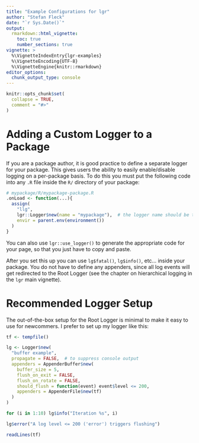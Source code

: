 ```yaml
---
title: "Example Configurations for lgr"
author: "Stefan Fleck"
date: "`r Sys.Date()`"
output: 
  rmarkdown::html_vignette:
    toc: true
    number_sections: true
vignette: >
  %\VignetteIndexEntry{lgr-examples}
  %\VignetteEncoding{UTF-8}
  %\VignetteEngine{knitr::rmarkdown}
editor_options: 
  chunk_output_type: console
---
```


```r
knitr::opts_chunk$set(
  collapse = TRUE,
  comment = "#>"
)
```


# Adding a Custom Logger to a Package

If you are a package author, it is good practice to define a separate logger
for your package. This gives users the ability to easily enable/disable 
logging on a per-package basis. To do this you must put the following code
into any `.R` file inside the `R/` directory of your package:

```r
# mypackage/R/mypackage-package.R
.onLoad <- function(...){
  assign(
    "llg",
    lgr::Logger$new(name = "mypackage"),  # the logger name should be the same as the package name
    envir = parent.env(environment())
  )
}

```

You can also use `lgr::use_logger()` to generate the appropriate code for your
page, so that you just have to copy and paste.

After you set this up you can use `lg$fatal()`, `lg$info()`, etc... 
inside your package. You do not have to define any appenders, since all log 
events will get redirected to the Root Logger (see the chapter on hierarchical 
logging in the `lgr` main vignette). 



# Recommended Logger Setup

The out-of-the-box setup for the Root Logger is minimal to make it easy
to use for newcommers. I prefer to set up my logger like this:

```r

tf <- tempfile()

lg <- Logger$new(
  "buffer example",
  propagate = FALSE,  # to suppress console output
  appenders = AppenderBuffer$new(
    buffer_size = 5,
    flush_on_exit = FALSE,
    flush_on_rotate = FALSE,
    should_flush = function(event) event$level <= 200,
    appenders = AppenderFile$new(tf)
  )
)

for (i in 1:10) lg$info("Iteration %s", i)

lg$error("A log level <= 200 ('error') triggers flushing")

readLines(tf)


```



